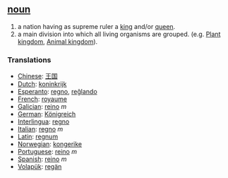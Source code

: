 == [[noun]] ==
#a nation having as supreme ruler a [[king]] and/or [[queen]].
#a main division into which all living organisms are grouped. (e.g. [[Plant kingdom]], [[Animal kingdom]]).

=== Translations ===
*[[Chinese]]: [[王国]]
*[[Dutch]]: [[koninkrijk]]
*[[Esperanto]]: [[regno]], [[reĝlando]] 
*[[French]]: [[royaume]]
*[[Galician]]: [[reino]] ''m''
*[[German]]: [[Königreich]]
*[[Interlingua]]: [[regno]]
*[[Italian]]: [[regno]] ''m''
*[[Latin]]: [[regnum]]
*[[Norwegian]]: [[kongerike]]
*[[Portuguese]]: [[reino]] ''m''
*[[Spanish]]: [[reino]] ''m''
*[[Volapük]]: [[regän]]